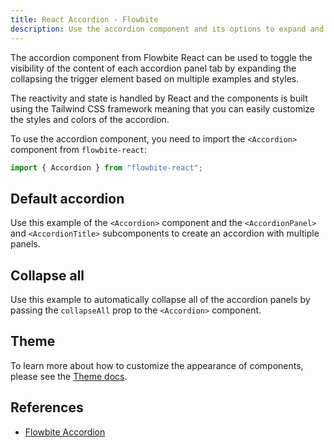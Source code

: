 ```yaml
---
title: React Accordion - Flowbite
description: Use the accordion component and its options to expand and collapse the content inside each panel based on state reactivity from React and Tailwind CSS
---
```


The accordion component from Flowbite React can be used to toggle the visibility of the content of each accordion panel tab by expanding the collapsing the trigger element based on multiple examples and styles.

The reactivity and state is handled by React and the components is built using the Tailwind CSS framework meaning that you can easily customize the styles and colors of the accordion.

To use the accordion component, you need to import the `<Accordion>` component from `flowbite-react`:

```jsx
import { Accordion } from "flowbite-react";
```

## Default accordion

Use this example of the `<Accordion>` component and the `<AccordionPanel>` and `<AccordionTitle>` subcomponents to create an accordion with multiple panels.

<Example name="accordion.root" />

## Collapse all

Use this example to automatically collapse all of the accordion panels by passing the `collapseAll` prop to the `<Accordion>` component.

<Example name="accordion.collapseAll" />

## Theme

To learn more about how to customize the appearance of components, please see the [Theme docs](/docs/customize/theme).

<Theme name="accordion" />

## References

- [Flowbite Accordion](https://flowbite.com/docs/components/accordion/)
